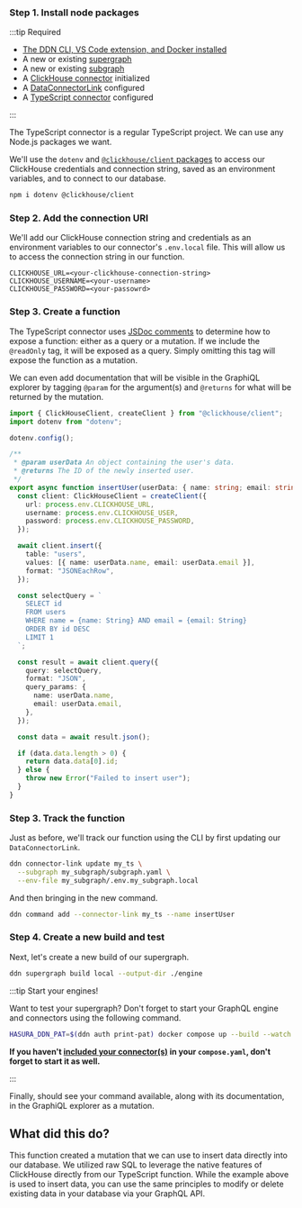 ### Step 1. Install node packages

:::tip Required

- [The DDN CLI, VS Code extension, and Docker installed](/getting-started/build/00-prerequisites.mdx)
- A new or existing [supergraph](/getting-started/build/01-init-supergraph.mdx)
- A new or existing [subgraph](/getting-started/build/02-init-subgraph.mdx)
- A [ClickHouse connector](/getting-started/build/03-connect-to-data/01-connect-a-source.mdx) initialized
- A [DataConnectorLink](/getting-started/build/03-connect-to-data/02-create-source-metadata.mdx) configured
- A [TypeScript connector](/getting-started/build/06-add-business-logic.mdx) configured

:::

The TypeScript connector is a regular TypeScript project. We can use any Node.js packages we want.

We'll use the `dotenv` and
[`@clickhouse/client` packages](https://clickhouse.com/docs/en/integrations/language-clients/javascript) to access our
ClickHouse credentials and connection string, saved as an environment variables, and to connect to our database.

```bash title="From the my_subgraph/connector/my_ts directory, run:"
npm i dotenv @clickhouse/client
```

### Step 2. Add the connection URI

We'll add our ClickHouse connection string and credentials as an environment variables to our connector's `.env.local`
file. This will allow us to access the connection string in our function.

```env title="my_subgraph/connectors/my_ts/.env.local"
CLICKHOUSE_URL=<your-clickhouse-connection-string>
CLICKHOUSE_USERNAME=<your-username>
CLICKHOUSE_PASSWORD=<your-passowrd>
```

### Step 3. Create a function

The TypeScript connector uses [JSDoc comments](https://jsdoc.app/) to determine how to expose a function: either as a
query or a mutation. If we include the `@readOnly` tag, it will be exposed as a query. Simply omitting this tag will
expose the function as a mutation.

We can even add documentation that will be visible in the GraphiQL explorer by tagging `@param` for the argument(s) and
`@returns` for what will be returned by the mutation.

```ts title="my_subgraph/connectors/my_ts/functions.ts"
import { ClickHouseClient, createClient } from "@clickhouse/client";
import dotenv from "dotenv";

dotenv.config();

/**
 * @param userData An object containing the user's data.
 * @returns The ID of the newly inserted user.
 */
export async function insertUser(userData: { name: string; email: string }): Promise<string> {
  const client: ClickHouseClient = createClient({
    url: process.env.CLICKHOUSE_URL,
    username: process.env.CLICKHOUSE_USER,
    password: process.env.CLICKHOUSE_PASSWORD,
  });

  await client.insert({
    table: "users",
    values: [{ name: userData.name, email: userData.email }],
    format: "JSONEachRow",
  });

  const selectQuery = `
    SELECT id
    FROM users
    WHERE name = {name: String} AND email = {email: String}
    ORDER BY id DESC
    LIMIT 1
  `;

  const result = await client.query({
    query: selectQuery,
    format: "JSON",
    query_params: {
      name: userData.name,
      email: userData.email,
    },
  });

  const data = await result.json();

  if (data.data.length > 0) {
    return data.data[0].id;
  } else {
    throw new Error("Failed to insert user");
  }
}
```

### Step 3. Track the function

Just as before, we'll track our function using the CLI by first updating our `DataConnectorLink`.

```bash title="From any directory in the project, run:"
ddn connector-link update my_ts \
  --subgraph my_subgraph/subgraph.yaml \
  --env-file my_subgraph/.env.my_subgraph.local
```

And then bringing in the new command.

```bash title="From any directory in the project, run:"
ddn command add --connector-link my_ts --name insertUser
```

### Step 4. Create a new build and test

Next, let's create a new build of our supergraph.

```bash title="From the root of the project, run:"
ddn supergraph build local --output-dir ./engine
```

:::tip Start your engines!

Want to test your supergraph? Don't forget to start your GraphQL engine and connectors using the following command.

```bash title="From the root of your project, run:"
HASURA_DDN_PAT=$(ddn auth print-pat) docker compose up --build --watch
```

**If you haven't [included your connector(s)](/getting-started/build/01-init-supergraph.mdx) in your
`compose.yaml`, don't forget to start it as well.**

:::

Finally, should see your command available, along with its documentation, in the GraphiQL explorer as a mutation.

## What did this do?

This function created a mutation that we can use to insert data directly into our database. We utilized raw SQL to
leverage the native features of ClickHouse directly from our TypeScript function. While the example above is used to
insert data, you can use the same principles to modify or delete existing data in your database via your GraphQL API.
